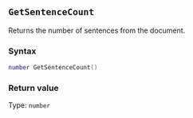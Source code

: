 ::: {.minipage data-latex="{\textwidth}"}
## `GetSentenceCount`

Returns the number of sentences from the document.

### Syntax {-}

``` .lua
number GetSentenceCount()
```

### Return value {-}

Type: `number`
:::
